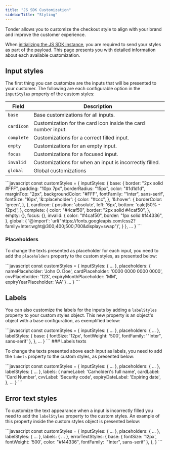 ```yaml
---
title: "JS SDK Customization"
sidebarTitle: "Styling"
---
```


Tonder allows you to customize the checkout style to align with your brand and improve the customer experience.

When [initializing the JS SDK instance](./js-sdk#configuration), you are required to send your styles as part of the payload. This page presents you with detailed information about each available customization.

## Input styles

The first thing you can customize are the inputs that will be presented to your customer. The following are each configurable option in the `inputStyles` property of the custom styles:

| Field          | Description                                        |
|----------------|----------------------------------------------------|
| `base`     | Base customizations for all inputs.         |
| `cardIcon`         | Customization for the card icon inside the card number input.|
| `complete`       | Customizations for a correct filled input.|
| `empty`       | Customizations for an empty input.|
| `focus`       | Customizations for a focused input. |
| `invalid`       | Customizations for when an input is incorrectly filled.|
| `global`       | Global customizations |

<Accordion title="Custom Styles with input styles customization">
  ```javascript
    const customStyles = {
      inputStyles: {
        base: {
          border: "2px solid #FFF",
          padding: "10px 7px",
          borderRadius: "15px",
          color: "#1d1d1d",
          marginTop: "2px",
          backgroundColor: "#FFF",
          fontFamily: '"Inter", sans-serif',
          fontSize: '16px',
          '&::placeholder': {
            color: "#ccc",
          },
          '&:hover': {
            borderColor: 'green',
          },
        },
        cardIcon: {
          position: 'absolute',
          left: '6px',
          bottom: 'calc(50% - 12px)',
        },
        complete: {
          color: "#4caf50",
          border: "2px solid #4caf50",
        },
        empty: {},
        focus: {},
        invalid: {
          color: "#4caf50",
          border: "1px solid #f44336",
        },
        global: {
          '@import': 'url("https://fonts.googleapis.com/css2?family=Inter:wght@300;400;500;700&display=swap")',
        }
      },
      ...
    }
  ```
</Accordion>

### Placeholders

To change the texts presented as placeholder for each input, you need to add the `placeholders` property to the custom styles, as presented below:

<Accordion title="Custom Styles with placeholders customization">
  ```javascript
    const customStyles = {
      inputStyles: {
        ...
      },
      placeholders: {
        namePlaceholder: 'John O. Doe',
        cardPlaceholder: '0000 0000 0000 0000',
        cvvPlaceholder: '123',
        expiryMonthPlaceholder: 'MM',
        expiryYearPlaceholder: 'AA'
      }
      ...
    }
  ```
</Accordion>

## Labels

You can also customize the labels for the inputs by adding a `labelStyles` property to your custom styles object. This new property is an object's object with a base configuration, as exemplified below:

<Accordion title="Custom Styles with labels styles customization">
  ```javascript
      const customStyles = {
        inputStyles: {
          ...
        },
        placeholders: {
          ...
        },
        labelStyles: {
          base: {
            fontSize: '12px',
            fontWeight: '500',
            fontFamily: '"Inter", sans-serif'
          },
        },
        ...
      }
  ```
</Accordion>
### Labels texts

To change the texts presented above each input as labels, you need to add the `labels` property to the custom styles, as presented below:

<Accordion title="Custom Styles with labels texts customization">
  ```javascript
    const customStyles = {
      inputStyles: {
        ...
      },
      placeholders: {
        ...
      },
      labelStyles: {
        ...
      },
      labels: {
        nameLabel: 'Carholder\'s full name',
        cardLabel: 'Card Number',
        cvvLabel: 'Security code',
        expiryDateLabel: 'Expiring date',
      },
      ...
    }
  ```
</Accordion>

## Error text styles

To customize the text appearance when a input is incorrectly filled you need to add the `labelStyles` property to the custom styles. An example of this property inside the custom styles object is presented below:

<Accordion title="Custom Styles with error text styles customization">
  ```javascript
    const customStyles = {
      inputStyles: {
        ...
      },
      placeholders: {
        ...
      },
      labelStyles: {
        ...
      },
      labels: {
        ...
      },
      errorTextStyles: {
        base: {
          fontSize: '12px',
          fontWeight: '500',
          color: "#f44336",
          fontFamily: '"Inter", sans-serif'
        },
      },
    }
  ```
</Accordion>

